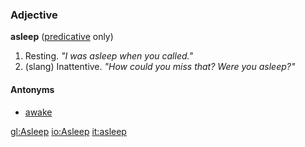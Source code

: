 ===Adjective===
'''asleep''' ([[predicative]] only)

# Resting.  ''"I was asleep when you called."''
# (slang) Inattentive.  ''"How could you miss that?  Were you asleep?"''

====Antonyms====
*[[awake]]

[[gl:Asleep]]
[[io:Asleep]]
[[it:asleep]]